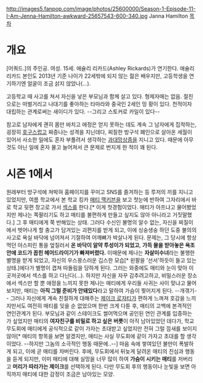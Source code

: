 http://images5.fanpop.com/image/photos/25600000/Season-1-Episode-11-I-Am-Jenna-Hamilton-awkward-25657543-600-340.jpg
Janna Hamilton
[[목차]]
= 개요 =
[어쿼드.]의 주인공. 여성. 15세. 애슐리 리카드(Ashley Rickards)가 연기한다. 애슐리 리카드 본인도 2013년 기준 나이가 22세밖에 되지 않는 젊은 배우지만, 고등학생을 연기하기엔 얼굴이 조금 삵지 않았나(...).

고등학교 때 사고를 쳐서 자신을 낳은 부모님과 함께 살고 있다. 형제자매는 없음. 절친으로는 떠벌거리고 나대기를 좋아하는 타마라와 중국인 2세인 밍 황이 있다. 천적이자 대립하는 관계로써는 새이디가 있다. --그리고 스토커로 카일이 있다--

참고로 남자에게 괜히 몸만 바치고 애정은 얻지 못하는 데도 계속 그 남자에게 집착하는, 굉장히 [[호구]]스럽고 짜증나는 성격을 지닌데다, 찌질한 방구석 폐인으로 살아온 세월이 있어서 사소한 일에도 혼자 부풀려서 생각하는 [[과대망상증]]을 지니고 있다. 때문에 아무것도 아닌 일에 혼자 물고 늘어져서 큰 문제로 번지게 한 적이 꽤 된다.

= 시즌 1에서 =
원래부터 방구석에 쳐박혀 홈페이지를 꾸미고 SNS를 즐겨하는 등 루저의 끼를 지니고 있었지만, 여름 학교에서 본 학교 킹카 [[매티 맥키븐]]을 보고 첫눈에 반하여 그자리에서 바로 학교 뒷편 창고로 가서 [[섹스]]를 한다.[* 이게 첫경험이었다. 매티가 아프냐고 물어봤었지만 제나는 쪽팔리기도 하고 매티를 불편하게 만들고 싶지도 않아 아니라고 거짓말했다.] 그 후 매티에게 쭉 반해있는 상태.
그러다 수신인 불명의 알수 없는, 자신을 찌질이에서 벗어나게 할 충고가 담겨있는 괴편지를 받게 되고, 이에 싱숭생숭 하던 도중 불의의 사고로 욕실 바닥에 넘어져서 기절하여 어깨뼈가 박살나게 된다. 문제는, 그 당시에 항상 먹던 아스피린 통을 엎질러서 '''온 바닥이 알약 투성이가 되었고''', '''가득 물을 받아놓은 욕조 안에 코드가 꼽힌 헤어드라이기가 빠져버렸다.''' 이때문에 제나는 '''자살미수녀'''라는 불행한 별명을 받게 되었고, 자신의 우스꽝스러운 깁스한 모습[* 왼팔을 '선서'하듯이 들고 있는 상태.]에다가 별명이 겹쳐 따돌림을 당하게 된다.
그러는 와중에도 매티와 눈이 맞아 이곳저곳에서 섹스를 하고 다닌다(...). 하지만 자신을 자꾸 감추려고하고, 비밀스러운 장소에서 섹스만 할 뿐 애정을 느끼지 못한 제나는 매티에게 우리들 사귀는 사이 맞냐고 물어보지만, 매티는 '''아직 그럴 준비가 안돼있다'''라고 말하여 가슴이 찢어지게 된다. --개갞기--
그러나 자신에게 계속 친절하게 대해주는 [[제이크 로자티]]가 편하게 느껴져 호감을 느끼지만서도 여전히 매티를 잊을 순 없었으며 한번 크게 다툰 후, 매티의 고백에 본격적인 연인관계가 된다. 부모님과 같이 스테이크도 썰어먹으며 공인된 연인 관계를 입증하는 가 싶었지만 매티의 '''여자친구를 비밀로 하고 싶은 버릇'''이 아직 남아있었던 데다가, 학교 무도회에 매티에게 공식적으로 같이 가자는 초대받고 싶었지만 전혀 그럴 낌새를 보이지 않아[* 매티의 항목을 보면 알겠지만, 매티는 사실 무도회에 같이 가자고 초대를 할 생각이었다. --하지만 그놈의 소극적인 행동 때문에..--] 마음 속에 쌓여있던 불만이 폭발하게 되고, 이에 곧 매티를 차버린다.
후에, 무도회에서 뒤늦게 달려온 매티의 진심과 행동을 듣게 되지만, 이미 매티에 대해 실망을 너무 많이 하여 '''가슴이 시키는 매티'''를 저버리고 '''머리가 따라가는 제이크'''를 선택하게 된다. 다만 무도회 후의 행동이나 눈빛을 보면 아직까지 매티에 대한 감정이 조금은 남아있는 모양.

